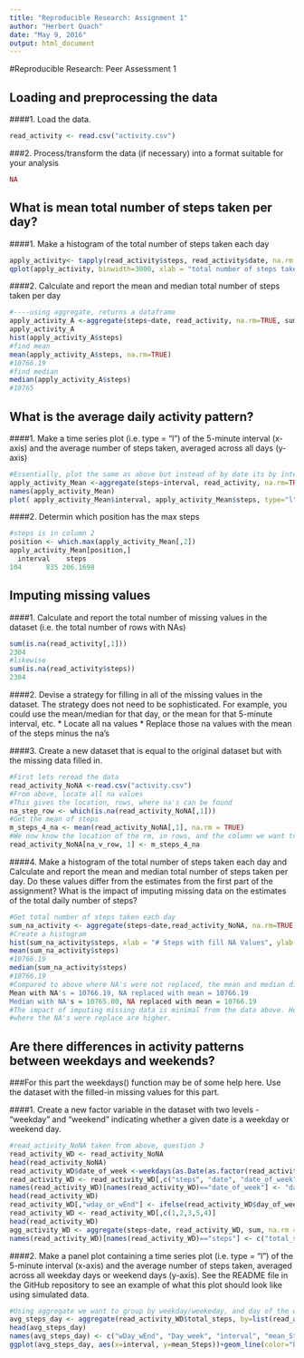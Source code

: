 ```yaml
---
title: "Reproducible Research: Assignment 1"
author: "Herbert Quach"
date: "May 9, 2016"
output: html_document
---
```


#Reproducible Research: Peer Assessment 1

## Loading and preprocessing the data
####1. Load the data.
```r
read_activity <- read.csv("activity.csv")
```
###2. Process/transform the data (if necessary) into a format suitable for your analysis
```r
NA
```
## What is mean total number of steps taken per day?
####1. Make a histogram of the total number of steps taken each day
```r
apply_activity<- tapply(read_activity$steps, read_activity$date, na.rm = TRUE, sum)
qplot(apply_activity, binwidth=3000, xlab = "total number of steps taken each day")
```
####2. Calculate and report the mean and median total number of steps taken per day
```r
#----using aggregate, returns a dataframe
apply_activity_A <-aggregate(steps~date, read_activity, na.rm=TRUE, sum)
apply_activity_A
hist(apply_activity_A$steps)
#find mean
mean(apply_activity_A$steps, na.rm=TRUE)
#10766.19
#find median
median(apply_activity_A$steps)
#10765
```

## What is the average daily activity pattern?
####1. Make a time series plot (i.e. type = "l") of the 5-minute interval (x-axis) and the average number of steps taken, averaged across all days (y-axis)
```r
#Essentially, plot the same as above but instead of by date its by interval, and we are using mean not sum
apply_activity_Mean <-aggregate(steps~interval, read_activity, na.rm=TRUE, mean)
names(apply_activity_Mean)
plot( apply_activity_Mean$interval, apply_activity_Mean$steps, type="l", xlab="Mean Interval", ylab="Steps", main="Intervals and Steps")

```

####2. Determin which position has the max steps
```r
#steps is in column 2
position <- which.max(apply_activity_Mean[,2])
apply_activity_Mean[position,]
  interval    steps
104      835 206.1698
```

## Imputing missing values
####1. Calculate and report the total number of missing values in the dataset (i.e. the total number of rows with NAs)
```r
sum(is.na(read_activity[,1]))
2304
#likewise
sum(is.na(read_activity$steps))
2304

```
####2. Devise a strategy for filling in all of the missing values in the dataset. The strategy does not need to be sophisticated. For example, you could use the mean/median for that day, or the mean for that 5-minute interval, etc.
* Locate all na values
* Replace those na values with the mean of the steps minus the na's

####3. Create a new dataset that is equal to the original dataset but with the missing data filled in.
```r
#First lets reread the data
read_activity_NoNA <-read.csv("activity.csv")
#From above, locate all na values
#This gives the location, rows, where na's can be found
na_step_row <- which(is.na(read_activity_NoNA[,1]))
#Get the mean of steps
m_steps_4_na <- mean(read_activity_NoNA[,1], na.rm = TRUE)
#We now know the location of the rm, in rows, and the column we want to replace, steps, or the first column. We replace this with the mean we found
read_activity_NoNA[na_v_row, 1] <- m_steps_4_na
```

####4. Make a histogram of the total number of steps taken each day and Calculate and report the mean and median total number of steps taken per day. Do these values differ from the estimates from the first part of the assignment? What is the impact of imputing missing data on the estimates of the total daily number of steps?
```r
#Get total number of steps taken each day
sum_na_activity <- aggregate(steps~date,read_activity_NoNA, na.rm=TRUE,sum)
#Create a histogram
hist(sum_na_activity$steps, xlab = "# Steps with fill NA Values", ylab = "Frequency", main = "Histogram of activity with NA replaced with mean")
mean(sum_na_activity$steps)
#10766.19
median(sum_na_activity$steps)
#10766.19
#Compared to above where NA's were not replaced, the mean and median diff slightly. 
Mean with NA's = 10766.19, NA replaced with mean = 10766.19
Median with NA's = 10765.00, NA replaced with mean = 10766.19
#The impact of imputing missing data is minimal from the data above. However, comparing both histograms we see the peaks
#where the NA's were replace are higher.
```

## Are there differences in activity patterns between weekdays and weekends?
###For this part the weekdays() function may be of some help here. Use the dataset with the filled-in missing values for this part.

####1. Create a new factor variable in the dataset with two levels - "weekday" and "weekend" indicating whether a given date is a weekday or weekend day.
```r
#read_activity_NoNA taken from above, question 3
read_activity_WD <- read_activity_NoNA
head(read_activity_NoNA)
read_activity_WD$date_of_week <-weekdays(as.Date(as.factor(read_activity_WD$date)))
read_activity_WD <- read_activity_WD[,c("steps", "date", "date_of_week", "interval")]
names(read_activity_WD)[names(read_activity_WD)=="date_of_week"] <- "day_of_week"
head(read_activity_WD)
read_activity_WD[,"wday_or_wEnd"] <- ifelse(read_activity_WD$day_of_week == "Saturday" | read_activity_WD$day_of_week == "Sunday", "Weekend", "Weekday")
read_activity_WD <- read_activity_WD[,c(1,2,3,5,4)]
head(read_activity_WD)
agg_activity_WD <- aggregate(steps~date, read_activity_WD, sum, na.rm = TRUE)
names(read_activity_WD)[names(read_activity_WD)=="steps"] <- c("total_steps")
```

####2. Make a panel plot containing a time series plot (i.e. type = "l") of the 5-minute interval (x-axis) and the average number of steps taken, averaged across all weekday days or weekend days (y-axis). See the README file in the GitHub repository to see an example of what this plot should look like using simulated data.
```r
#Using aggregate we want to group by weekday/weekeday, and day of the week, and get the mean
avg_steps_day <- aggregate(read_activity_WD$total_steps, by=list(read_activity_WD$wday_or_wEnd, read_activity_WD$day_of_week, read_activity_WD$interval), mean)
head(avg_steps_day)
names(avg_steps_day) <- c("wDay_wEnd", "Day_week", "interval", "mean_Steps")
ggplot(avg_steps_day, aes(x=interval, y=mean_Steps))+geom_line(color="blue")+ facet_wrap(~wDay_wEnd, nrow=2, ncol=1)+labs(x="Interval", y="Mean # of steps")
```